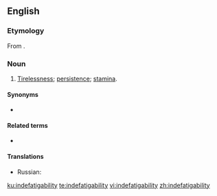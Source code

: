 ==English==

===Etymology===
From {{affix|in-|de-|fatigue|-ability}}.

===Noun===
{{en-noun|indefatigabilities}}

# [[tirelessness|Tirelessness]]; [[persistence]]; [[stamina]].

====Synonyms====
* {{l|en|indefatigableness}}

====Related terms====
* {{l|en|indefatigable}}

====Translations====
{{trans-top|Tirelessness; persistence; stamina}}
* Russian: {{t+|ru|неутомимость|f}}
{{trans-mid}}
{{trans-bottom}}

[[ku:indefatigability]]
[[te:indefatigability]]
[[vi:indefatigability]]
[[zh:indefatigability]]